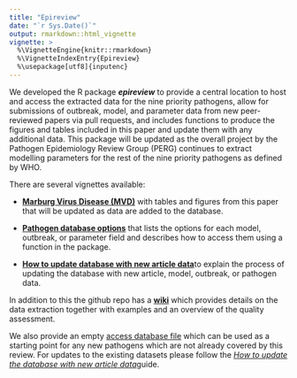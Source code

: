 ```yaml
---
title: "Epireview"
date: "`r Sys.Date()`"
output: rmarkdown::html_vignette
vignette: >
  %\VignetteEngine{knitr::rmarkdown}
  %\VignetteIndexEntry{Epireview}
  %\usepackage[utf8]{inputenc}
---
```


We developed the R package ***epireview*** to provide a central location to host and access the extracted data for the nine priority pathogens, allow for submissions of outbreak, model, and parameter data from new peer-reviewed papers via pull requests, and includes functions to produce the figures and tables included in this paper and update them with any additional data. This package will be updated as the overall project by the Pathogen Epidemiology Review Group (PERG) continues to extract modelling parameters for the rest of the nine priority pathogens as defined by WHO.

There are several vignettes available:

-   [**Marburg Virus Disease (MVD)**](<https://mrc-ide.github.io/epireview/articles/pathogen_marburg.html>) with tables and figures from this paper that will be updated as data are added to the database.

-   [**Pathogen database options**](<https://mrc-ide.github.io/epireview/articles/pathogen_database_field_options.html>) that lists the options for each model, outbreak, or parameter field and describes how to access them using a function in the package.

-   [**How to update database with new article data**](https://mrc-ide.github.io/epireview/articles/pathogen_database_update.html)to explain the process of updating the database with new article, model, outbreak, or pathogen data.

In addition to this the github repo has a [**wiki**](<https://github.com/mrc-ide/epireview/wiki>) which provides details on the data extraction together with examples and an overview of the quality assessment.

We also provide an empty [access database file](<https://github.com/mrc-ide/epireview/blob/main/miscellaneous_files/DIDE%20Priority%20Pathogens%20-%20BLANK.accdb>) which can be used as a starting point for any new pathogens which are not already covered by this review. For updates to the existing datasets please follow the [*How to update the database with new article data*](https://mrc-ide.github.io/epireview/articles/pathogen_database_update.html)guide.
